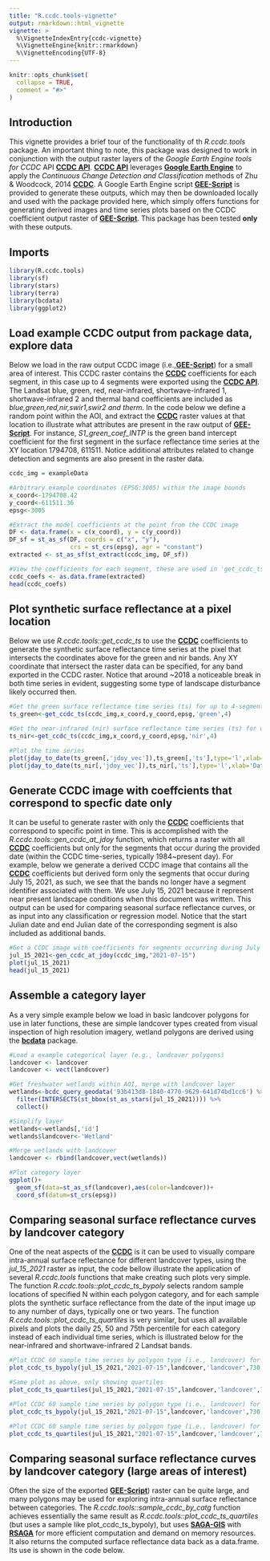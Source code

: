 ```yaml
---
title: "R.ccdc.tools-vignette"
output: rmarkdown::html_vignette
vignette: >
  %\VignetteIndexEntry{ccdc-vignette}
  %\VignetteEngine{knitr::rmarkdown}
  %\VignetteEncoding{UTF-8}
---
```


```r
knitr::opts_chunk$set(
  collapse = TRUE,
  comment = "#>"
)
```

## Introduction

This vignette provides a brief tour of the functionality of th *R.ccdc.tools* package. An important thing to note, this package was designed to work in conjunction with the output raster layers of the *Google Earth Engine tools for CCDC* API [**CCDC API**](https://github.com/parevalo/gee-ccdc-tools/blob/master/docs/index.rst). [**CCDC API**](https://github.com/parevalo/gee-ccdc-tools/blob/master/docs/index.rst) leverages [**Google Earth Engine**](https://earthengine.google.com/) to apply the *Continuous Change Detection and Classification* methods of Zhu & Woodcock, 2014 [**CCDC**](https://doi.org/10.1016/j.rse.2014.01.011). A Google Earth Engine script [**GEE-Script**](https://code.earthengine.google.com/054860fe5914f0851080b26da27b1120) is provided to generate these outputs, which may then be downloaded locally and used with the package provided here, which simply offers functions for generating derived images and time series plots based on the CCDC coefficient output raster of [**GEE-Script**](https://code.earthengine.google.com/054860fe5914f0851080b26da27b1120). This package has been tested **only** with these outputs.  


## Imports

```r
library(R.ccdc.tools)
library(sf)
library(stars)
library(terra)
library(bcdata)
library(ggplot2)
```

## Load example CCDC output from package data, explore data

Below we load in the raw output CCDC image (i.e.,[**GEE-Script**](https://code.earthengine.google.com/054860fe5914f0851080b26da27b1120)) for a small area of interest. This CCDC raster contains the  [**CCDC**](https://doi.org/10.1016/j.rse.2014.01.011) coefficients for each segment, in this case up to 4 segments were exported using the [**CCDC API**](https://github.com/parevalo/gee-ccdc-tools/blob/master/docs/index.rst). The Landsat blue, green, red, near-infrared, shortwave-infrared 1, shortwave-infrared 2 and thermal band coefficients are included as *blue,green,red,nir,swir1,swir2 and therm*. In the code below we define a random point within the AOI, and extract the [**CCDC**](https://doi.org/10.1016/j.rse.2014.01.011) raster values at that location to illustrate what attributes are present in the raw output of [**GEE-Script**](https://code.earthengine.google.com/054860fe5914f0851080b26da27b1120). For instance, *S1_green_coef_INTP* is the green band intercept coefficient for the first segment in the surface reflectance time series at the XY location 1794708, 611511. Notice additional attributes related to change detection and segments are also present in the raster data.  

```r
ccdc_img = exampleData

#Arbitrary example coordinates (EPSG:3005) within the image bounds
x_coord<-1794708.42
y_coord<-611511.36
epsg<-3005

#Extract the model coefficients at the point from the CCDC image
DF <- data.frame(x = c(x_coord), y = c(y_coord))
DF_sf = st_as_sf(DF, coords = c("x", "y"), 
                 crs = st_crs(epsg), agr = "constant")
extracted <- st_as_sf(st_extract(ccdc_img, DF_sf))

#View the coefficients for each segment, these are used in 'get_ccdc_ts' to generate the time series data
ccdc_coefs <- as.data.frame(extracted)
head(ccdc_coefs)

```

## Plot synthetic surface reflectance at a pixel location

Below we use *R.ccdc.tools::get_ccdc_ts* to use the [**CCDC**](https://doi.org/10.1016/j.rse.2014.01.011) coefficients to generate the synthetic surface reflectance time series at the pixel that intersects the coordinates above for the green and nir bands. Any XY coordinate that intersect the raster data can be specified, for any band exported in the CCDC raster. Notice that around ~2018 a noticeable break in both time series in evident, suggesting some type of landscape disturbance likely occurred then.

```r
#Get the green surface reflectance time series (ts) for up to 4-segments at the point.
ts_green<-get_ccdc_ts(ccdc_img,x_coord,y_coord,epsg,'green',4)

#Get the near-infrared (nir) surface reflectance time series (ts) for up to 4-segments at the point.
ts_nir<-get_ccdc_ts(ccdc_img,x_coord,y_coord,epsg,'nir',4)

#Plot the time series 
plot(jday_to_date(ts_green[,'jdoy_vec']),ts_green[,'ts'],type='l',xlab='Date',ylab='Green Band Surface Reflectance')
plot(jday_to_date(ts_nir[,'jdoy_vec']),ts_nir[,'ts'],type='l',xlab='Date',ylab='NIR Band Surface Reflectance')
```

## Generate CCDC image with coeffcients that correspond to specfic date only

It can be useful to generate raster with only the [**CCDC**](https://doi.org/10.1016/j.rse.2014.01.011) coefficients that correspond to specific point in time. This is accomplished with the *R.ccdc.tools::gen_ccdc_at_jdoy* function, which returns a raster with all [**CCDC**](https://doi.org/10.1016/j.rse.2014.01.011) coefficients but only for the segments that occur during the provided date (within the CCDC time-series, typically 1984~present day). For example, below we generate a derived CCDC image that contains all the [**CCDC**](https://doi.org/10.1016/j.rse.2014.01.011) coefficients but derived form only the segments that occur during July 15, 2021, as such, we see that the bands no longer have a segment identifier associated with them. We use July 15, 2021 because it represent near present landscape conditions when this document was written. This output can be used for comparing seasonal surface reflectance curves, or as input into any classification or regression model. Notice that the start Julian date and end Julian date of the corresponding segment is also included as additional bands.   

```r
#Get a CCDC image with coefficients for segments occurring during July 15, 2021 (i.e., near present day landscape conditions)
jul_15_2021<-gen_ccdc_at_jdoy(ccdc_img,"2021-07-15")
plot(jul_15_2021)
head(jul_15_2021)
```

## Assemble a category layer

As a very simple example below we load in basic landcover polygons for use in later functions, these are simple landcover types created from visual inspection of high resolution imagery, wetland polygons are derived using the [**bcdata**](https://github.com/bcgov/bcdata) package. 

```r
#Load a example categorical layer (e.g., landcover polygons)
landcover <- landcover
landcover <- vect(landcover)

#Get freshwater wetlands within AOI, merge with landcover layer 
wetlands<-bcdc_query_geodata('93b413d8-1840-4770-9629-641d74bd1cc6') %>%
  filter(INTERSECTS(st_bbox(st_as_stars(jul_15_2021)))) %>%
  collect()

#Simplify layer 
wetlands<-wetlands[,'id']
wetlands$landcover<-'Wetland'

#Merge wetlands with landcover
landcover <- rbind(landcover,vect(wetlands)) 

#Plot category layer
ggplot()+
  geom_sf(data=st_as_sf(landcover),aes(color=landcover))+
  coord_sf(datum=st_crs(epsg))

```

## Comparing seasonal surface reflectance curves by landcover category 

One of the neat aspects of the [**CCDC**](https://doi.org/10.1016/j.rse.2014.01.011) is it can be used to visually compare intra-annual surface reflectance for different landcover types, using the *jul_15_2021* raster as input, the code bellow illustrate the application of several *R.ccdc.tools* functions that make creating such plots very simple. The function *R.ccdc.tools::plot_ccdc_ts_bypoly* selects random sample locations of specified N within each polygon category, and for each sample plots the synthetic surface reflectance from the date of the input image up to any number of days, typically one or two years. The function *R.ccdc.tools::plot_ccdc_ts_quartiles* is very similar, but uses all available pixels and plots the daily 25, 50 and 75th percentile for each category instead of each individual time series, which is illustrated below for the near-infrared and shortwave-infrared 2 Landsat bands.      

```r
#Plot CCDC 60 sample time series by polygon type (i.e., landcover) for the near-infrared band ('nir') over a 730 day period 
plot_ccdc_ts_bypoly(jul_15_2021,"2021-07-15",landcover,'landcover',730,'nir',60)

#Same plot as above, only showing quartiles
plot_ccdc_ts_quartiles(jul_15_2021,"2021-07-15",landcover,'landcover',730,'nir')

#Plot CCDC 60 sample time series by polygon type (i.e., landcover) for the shortwave infrared band 2 ('swir2') over a 720 day period 
plot_ccdc_ts_bypoly(jul_15_2021,"2021-07-15",landcover,'landcover',730,'swir2',60)

#Plot CCDC 60 sample time series by polygon type (i.e., landcover) for the shortwave infrared band 2 ('swir2') over a 720 day period 
plot_ccdc_ts_quartiles(jul_15_2021,"2021-07-15",landcover,'landcover',730,'swir2')
```

## Comparing seasonal surface reflectance curves by landcover category (large areas of interest)

Often the size of the exported [**GEE-Script**](https://code.earthengine.google.com/054860fe5914f0851080b26da27b1120)) raster can be quite large, and many polygons may be used for exploring intra-annual surface reflectance between categories. The *R.ccdc.tools::sample_ccdc_by_catg* function achieves essentially the same result as *R.ccdc.tools::plot_ccdc_ts_quartiles* (but uses a sample like plot_ccdc_ts_bypoly), but uses [**SAGA-GIS**](https://saga-gis.sourceforge.io/en/index.html) with [**RSAGA**](https://cran.r-project.org/web/packages/RSAGA/index.html) for more efficient computation and demand on memory resources. It also returns the computed surface reflectance data back as a data.frame. Its use is shown in the code below.

```r

```
